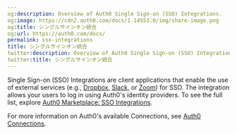 ```yaml
---
og:description: Overview of Auth0 Single Sign-on (SSO) Integrations.
og:image: https://cdn2.auth0.com/docs/1.14553.0/img/share-image.png
og:title: シングルサインオン統合
og:url: https://auth0.com/docs/
permalink: sso-integrations
title: シングルサインオン統合
twitter:description: Overview of Auth0 Single Sign-on (SSO) Integrations.
twitter:title: シングルサインオン統合
---
```


<Tooltip tip="Single Sign-On (SSO): Service that, after a user logs into one applicaton, automatically logs that user in to other applications." cta="View Glossary" href="/docs/glossary?term=Single+Sign-on">Single Sign-on</Tooltip> (SSO) Integrations are client applications that enable the use of external services (e.g., [Dropbox](https://marketplace.auth0.com/integrations/dropbox-sso), [Slack](https://marketplace.auth0.com/integrations/slack-sso), or [Zoom](https://marketplace.auth0.com/integrations/zoom-sso)) for SSO. The integration allows your users to log in using Auth0's <Tooltip tip="Single Sign-On (SSO): Service that, after a user logs into one applicaton, automatically logs that user in to other applications." cta="View Glossary" href="/docs/glossary?term=identity+providers">identity providers</Tooltip>. To see the full list, explore [Auth0 Marketplace: SSO Integrations](https://marketplace.auth0.com/features/sso-integrations).

For more information on Auth0's available Connections, see [Auth0 Connections](/docs/authenticate/identity-providers).